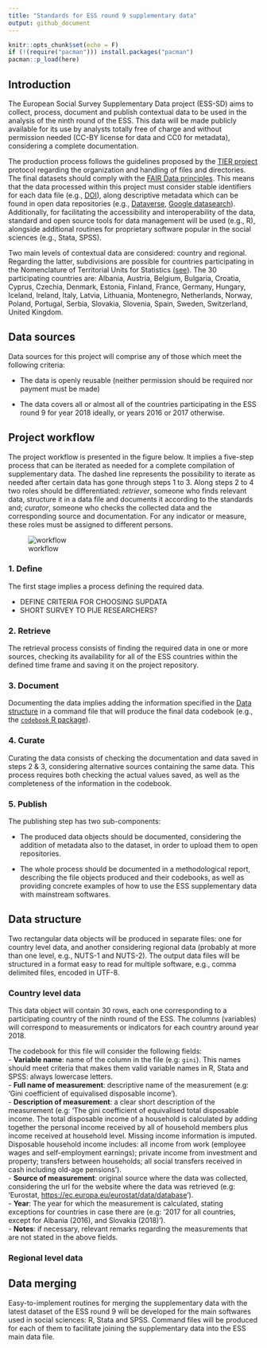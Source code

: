 ```yaml
---
title: "Standards for ESS round 9 supplementary data"
output: github_document
---
```


```r
knitr::opts_chunk$set(echo = F)
if (!(require("pacman"))) install.packages("pacman")
pacman::p_load(here)
```

## Introduction

The European Social Survey Supplementary Data project (ESS-SD) aims to collect, process, document and publish contextual data to be used in the analysis of the ninth round of the ESS. This data will be made publicly available for its use by analysts totally free of charge and without permission needed (CC-BY license for data and CC0 for metadata), considering a complete documentation.

The production process follows the guidelines proposed by the [TIER project](https://www.projecttier.org/) protocol regarding the organization and handling of files and directories. The final datasets should comply with the [FAIR Data principles](https://www.go-fair.org/fair-principles/). This means that the data processed within this project must consider stable identifiers for each data file (e.g., [DOI](https://www.doi.org/)), along descriptive metadata which can be found in open data repositories (e.g., [Dataverse](https://dataverse.org/), [Google datasearch](https://datasetsearch.research.google.com/)). Additionally, for facilitating the accessibility and interoperability of the data, standard and open source tools for data management will be used (e.g., R), alongside additional routines for proprietary software popular in the social sciences (e.g., Stata, SPSS).

Two main levels of contextual data are considered: country and regional. Regarding the latter, subdivisions are possible for countries participating in the Nomenclature of Territorial Units for Statistics
 ([see](https://ec.europa.eu/eurostat/web/nuts/background)). The 30 participating countries are: Albania, Austria, Belgium, Bulgaria, Croatia, Cyprus, Czechia, Denmark, Estonia, Finland, France, Germany, Hungary, Iceland, Ireland, Italy, Latvia, Lithuania, Montenegro, Netherlands, Norway, Poland, Portugal, Serbia, Slovakia, Slovenia, Spain, Sweden, Switzerland, United Kingdom.

## Data sources

Data sources for this project will comprise any of those which meet the following criteria:

- The data is openly reusable (neither permission should be required nor payment must be made)

- The data covers all or almost all of the countries participating in the ESS round 9 for year 2018 ideally, or years 2016 or 2017 otherwise.

## Project workflow 

The project workflow is presented in the figure below. It implies a five-step process that can be iterated as needed for a complete compilation of supplementary data. The dashed line represents the possibility to iterate as needed after certain data has gone through steps 1 to 3. Along steps 2 to 4 two roles should be differentiated: *retriever*, someone who finds relevant data, structure it in a data file and documents it according to the standards and; *curator*, someone who checks the collected data and the corresponding source and documentation. For any indicator or measure, these roles must be assigned to different persons.

![workflow](https://github.com/Crismoc/ess_sd/blob/master/command-files/workflow.png)

### 1. Define

The first stage implies a process defining the required data.

- DEFINE CRITERIA FOR CHOOSING SUPDATA
- SHORT SURVEY TO PIJE RESEARCHERS?

### 2. Retrieve

The retrieval process consists of finding the required data in one or more sources, checking its availability for all of the ESS countries within the defined time frame and saving it on the project repository.

### 3. Document

Documenting the data implies adding the information specified in the [Data structure](#data-structure) in a command file that will produce the final data codebook (e.g., the [`codebook` R package](https://cran.r-project.org/web/packages/codebook/index.html)).

### 4. Curate

Curating the data consists of checking the documentation and data saved in steps 2 & 3, considering alternative sources containing the same data. This process requires both checking the actual values saved, as well as the completeness of the information in the codebook.

### 5. Publish

The publishing step has two sub-components:

- The produced data objects should be documented, considering the addition of metadata also to the dataset, in order to upload them to open repositories.

- The whole process should be documented in a methodological report, describing the file objects produced and their codebooks, as well as providing concrete examples of how to use the ESS supplementary data with mainstream softwares.

## Data structure

Two rectangular data objects will be produced in separate files: one for country level data, and another considering regional data (probably at more than one level, e.g., NUTS-1 and NUTS-2). The output data files will be structured in a format easy to read for multiple software, e.g., comma delimited files, encoded in UTF-8.

### Country level data

This data object will contain 30 rows, each one corresponding to a participating country of the ninth round of the ESS. The columns (variables) will correspond to measurements or indicators for each country around year 2018.

The codebook for this file will consider the following fields:  
- **Variable name**: name of the column in the file (e.g: `gini`). This names should meet criteria that makes them valid variable names in R, Stata and SPSS: always lowercase letters.  
- **Full name of measurement**: descriptive name of the measurement (e.g: 'Gini coefficient of equivalised disposable income').   
- **Description of measurement**: a clear short description of the measurement (e.g: 'The gini coefficient of equivalised total disposable income. The total disposable income of a household is calculated by adding together the personal income received by all of household members plus income received at household level. Missing income information is imputed. Disposable household income includes: all income from work (employee wages and self-employment earnings); private income from investment and property; transfers between households; all social transfers received in cash including old-age pensions').  
- **Source of measurement**: original source where the data was collected, considering the url for the website where the data was retrieved (e.g: 'Eurostat, <https://ec.europa.eu/eurostat/data/database>').  
- **Year**: The year for which the measurement is calculated, stating exceptions for countries in case there are (e.g: '2017 for all countries, except for Albania (2016), and Slovakia (2018)').  
- **Notes**: if necessary, relevant remarks regarding the measurements that are not stated in the above fields. 

### Regional level data

## Data merging

Easy-to-implement routines for merging the supplementary data with the latest dataset of the ESS round 9 will be developed for the main softwares used in social sciences: R, Stata and SPSS. Command files will be produced for each of them to facilitate joining the supplementary data into the ESS main data file.

